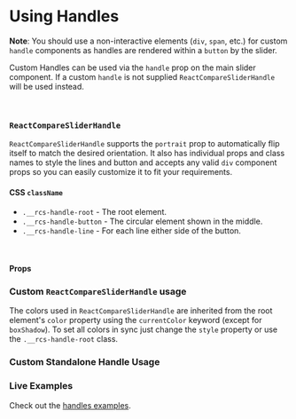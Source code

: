 

<Meta title="Docs/Handles" component={ReactCompareSliderHandle} />

# Using Handles

<p class="sb-custom-info">

**Note**: You should use a non-interactive elements (`div`, `span`, etc.) for custom `handle` 
components as handles are rendered within a `button` by the slider.

</p>

Custom Handles can be used via the `handle` prop on the main slider component.
If a custom `handle` is not supplied `ReactCompareSliderHandle` will
be used instead.

<br />

### `ReactCompareSliderHandle`

`ReactCompareSliderHandle` supports the `portrait` prop to automatically flip
itself to match the desired orientation. It also has individual props and class names to 
style the lines and button and accepts any valid `div` component props so you can easily 
customize it to fit your requirements.

#### CSS `className`

- `.__rcs-handle-root`    - The root element.
- `.__rcs-handle-button`  - The circular element shown in the middle.
- `.__rcs-handle-line`    -  For each line either side of the button.

<br />

#### Props

<ArgsTable of={ReactCompareSliderHandle} />

### Custom `ReactCompareSliderHandle` usage

The colors used in `ReactCompareSliderHandle` are inherited from the root element's `color`
property using the `currentColor` keyword (except for `boxShadow`). 
To set all colors in sync just change the `style` property or use the `.__rcs-handle-root` class.

<Canvas>
  <Story id="handles--inherited-color" />
</Canvas>

### Custom Standalone Handle Usage


<Canvas>
  <Story id="handles-customcomponent--custom-component" />
</Canvas>


### Live Examples

Check out the [handles examples](/story/handles--inherited-color).
